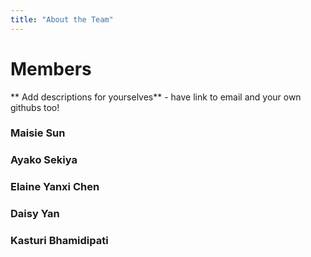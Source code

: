 ```yaml
---
title: "About the Team"
---
```


# Members
** Add descriptions for yourselves**
- have link to email and your own githubs too! 

### Maisie Sun 

### Ayako Sekiya 

### Elaine Yanxi Chen 

### Daisy Yan 

### Kasturi Bhamidipati 



